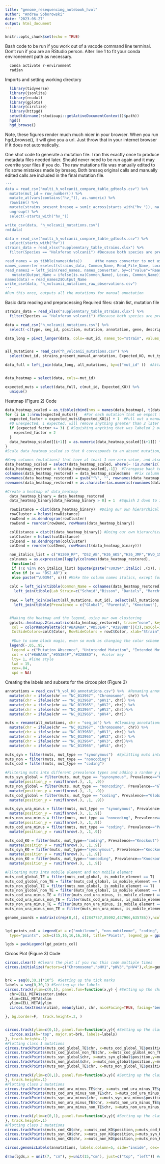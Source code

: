 ```yaml
---
title: "genome_resequencing_notebook_hvol"
author: "Andrew Soborowski"
date: '2023-06-27'
output: html_document
---
```


```r
knitr::opts_chunk$set(echo = TRUE)
```

 Bash code to be run if you work out of a vscode command line terminal. Don't run if you are an RStudio person.
 Alter line 1 to fit your conda environement path as necessary.
```r
  conda activate r-environment
  radian
```
Imports and setting working directory
```r
  library(tidyverse)
  library(jsonlite)
  library(readxl)
  library(gplots)
  library(circlize)
  library(httpgd)
  setwd(dirname(rstudioapi::getActiveDocumentContext()$path))
  hgd()
  hgd_browse()
```
Note, these figures render much much nicer in your browser. When you run hgd_browse(),
it will give you a url. Just throw that in your internet browser if it does not automatically.

One shot code to generate a mutation file. I ran this exactly once to produce metadata files needed later. Should never need to be run again
and it may overrite your files if you do. The raw mutations file was manually edited to fix some mistakes made by breseq. Both breseq original 
calls and manually edited calls are included in the final mutation file.
```r
'''
data = read_csv("multi_h_volcanii_compare_table_gdtools.csv") %>%
  mutate(mut_id = row_number()) %>%
  mutate_at(vars(contains("hv_")), as.numeric) %>%
  rowwise() %>%
  mutate(strains_present_breseq = sum(c_across(starts_with("hv_")), na.rm=TRUE)) %>%
  ungroup() %>%
  select(-starts_with("hv_"))

write_csv(data, "h_volcanii_mutations.csv")
rm(data)

data = read_csv("multi_h_volcanii_compare_table_gdtools.csv") %>%
  select(starts_with("hv")) 
strains_data = read_xlsx("supplemntary_table_strains.xlsx") %>%
  filter(Species == "Haloferax volcanii") #Because both species are present in this file

read_names = as_tibble(names(data))      #the names converter to not use gross strain sequencing ids
names_converter =select(strains_data, Common_Name, Read_File_Name, Locus)
read_names2 = left_join(read_names, names_converter, by=c("value"="Read_File_Name")) %>%
   mutate(Output_Name = ifelse(is.na(Common_Name), Locus, Common_Name))
names(data) = read_names2$Output_Name
write_csv(data, "h_volcanii_mutations_raw_observations.csv")
'''
#Run this once, outputs all the mutations for manual annotation

```

Basic data reading and preprocessing
Required files: strain list, mutation file
```r
strains_data = read_xlsx("supplemntary_table_strains.xlsx") %>%
  filter(Species == "Haloferax volcanii") #Because both species are present in this file

data = read_csv("h_volcanii_mutations.csv") %>%
  select(-c(type, seq_id, position, mutation, annotation, gene, description,strains_present_breseq,strains_present_manual_annotation,Expected_KO,mut_type,is_mobile_element, Prevalence))

data_long = pivot_longer(data, cols=-mut_id, names_to="strain", values_to = "presence")


all_mutations = read_csv("h_volcanii_mutations.csv") %>%
  select(mut_id, strains_present_manual_annotation, Expected_KO, mut_type, is_mobile_element, Prevalence, seq_id, position)

data_full = left_join(data_long, all_mutations, by=c("mut_id" ))  #Attaching annotated mut data to presence/absence data


data_heatmap = select(data, cols=-mut_id)

expected_muts = select(data_full, c(mut_id, Expected_KO)) %>%
  unique()
```


Heatmap (Figure 2) Code
```r
data_heatmap_scaled = as_tibble(cbind(nms = names(data_heatmap), t(data_heatmap))) #Transposing data_heatmap and adding a column nms for strain
for (i in 1:nrow(expected_muts)){   #For each mutation that we expect to see
  expected_factor = expected_muts$Expected_KO[i] + 1  #Pull out a manual annotation for if the mut is expected and increment
  #0 unexpected, 1 expected. will remove anything greater than 2 later
  if (expected_factor >= 3) { #Squishing anything that was labeled 2 or more down to 2
    expected_factor = 2
  }
  data_heatmap_scaled[[i+1]] = as.numeric(data_heatmap_scaled[[i+1]]) * expected_factor
}
#Scale data_heatmap_scaled so that 0 corresponds to an absent mutation, 1 is present and unexpected, 2 is present and expected

#Keep columns (mutations) that have at least 1 non-zero value, and also keep the nms column
data_heatmap_scaled = select(data_heatmap_scaled, where(~ !is.numeric(.) || sum(., na.rm=TRUE) > 0))
data_heatmap_restored = t(data_heatmap_scaled[,-1])  #Transpose back to columns being strains
colnames(data_heatmap_restored) = data_heatmap_scaled$nms  #Fix column names
rownames(data_heatmap_restored) = gsub("^V", "", rownames(data_heatmap_restored)) #Remove the starting V from rownames
rownames(data_heatmap_restored) = as.character(as.numeric(rownames(data_heatmap_restored))-1)  #Indexing was off by one

#Create a heatmap of data_heatmap
  data_heatmap_binary = data_heatmap_restored
  data_heatmap_binary[data_heatmap_binary > 0] = 1  #Squish 2 down to 1 for clustering

  rowDistance = dist(data_heatmap_binary)  #Doing our own hierarchical clustering on presence abscence of mutation ONLY
  rowCluster = hclust(rowDistance)
  rowDend = as.dendrogram(rowCluster)
  rowDend = reorder(rowDend, rowMeans(data_heatmap_binary))

  colDistance = dist(t(data_heatmap_binary)) #Doing our own hierarchical clustering on presence abscence of mutation ONLY
  colCluster = hclust(colDistance)
  colDend = as.dendrogram(colCluster)
  colDend = reorder(colDend, rowMeans(t(data_heatmap_binary)))

  non_italics_list = c("H1209_RP", "DS2_AB","H26_AKS","H26_JMF","HVO_1559","HVO_2423","HVO_2510","HVO_2734","HVO_2795","HVO_2886") #Things not identified by their knockout
  colnames = as.expression(lapply(colnames(data_heatmap_restored),
   function(x) 
   if (!x %in% non_italics_list) bquote(paste("\U0394",italic( .(x)), sep=""))
   else if (x == "DS2_AB") x
   else paste("\U0394", x))) #Make the column names italics, except for things in non_italics_list
  
  colC = left_join(tibble(Common_Name = colnames(data_heatmap_restored)), select(strains_data, Common_Name, Lab_Strain)) %>%
    left_join(tibble(Lab_Strain=c("Schmid","Bisson", "Daniels", "Marchfelder", "Maupin-Furlow", "Peck", "Schönheit"), Color = palette.colors(7))) 
  
  rowC = left_join(select(all_mutations, mut_id), select(all_mutations, mut_id, Prevalence)) %>%
    left_join(tibble(Prevalence = c("Global", "Parental", "Knockout"), Color = c("orange", "purple", "green")))


  #Making the heatmap and the legend, using our own clustering
  gplots::heatmap.2(as.matrix(data_heatmap_restored), trace="none", key=FALSE, Rowv = rowDend, Colv = colDend, sepcolor="black",
   col = colorRampPalette(c("#BABABA","#D53E4F","#3288BD"))(3),cexCol=1, margins=c(10,10),key.ylab=NA, labRow = FALSE, labCol = colnames,
   ColSideColors=colC$Color, RowSideColors = rowC$Color, xlab="Strain",ylab="Mutation")
 
   #Due to some black magic, even so much as changing the color scheme causes the legend to move all over the place. 
  legend(-.05,.95,
   legend = c("Mutation Abscence", "Unintended Mutation", "Intended Mutation"), # category  labels
   col = c("#BABABA","#D53E4F","#3288BD"),  #color key
   lty= 1, #line style
   lwd = 15,
   cex=.84,
   xpd = NA) 

```

Creating the labels and subsets for the circos plot (Figure 3)
```r
annotations = read_csv("h_vol_KO_annotations.csv") %>%  #Renaming annotations to common names
  mutate(chr = ifelse(chr == "NC_013967", "Chromosome", chr)) %>%
  mutate(chr = ifelse(chr == "NC_013968", "pHV1", chr)) %>%
  mutate(chr = ifelse(chr == "NC_013965", "pHV2", chr)) %>%
  mutate(chr = ifelse(chr == "NC_013964", "pHV3", chr))%>%
  mutate(chr = ifelse(chr == "NC_013966", "pHV4", chr))

muts = rename(all_mutations, chr = "seq_id") %>%  #Cleaning annotations in muts file to be consistent with annotations file
  mutate(chr = ifelse(chr == "NC_013967", "Chromosome", chr)) %>%
  mutate(chr = ifelse(chr == "NC_013968", "pHV1", chr)) %>%
  mutate(chr = ifelse(chr == "NC_013965", "pHV2", chr)) %>%
  mutate(chr = ifelse(chr == "NC_013964", "pHV3", chr))%>%
  mutate(chr = ifelse(chr == "NC_013966", "pHV4", chr))

muts_syn = filter(muts, mut_type == "synonymous")  #Splitting muts into different mutation types
muts_non = filter(muts, mut_type == "noncoding")
muts_cod = filter(muts, mut_type == "coding")

#Filtering muts into different prevalence types and adding a random y position for plotting
muts_syn_global = filter(muts, mut_type == "synonymous", Prevalence=="Global") %>%
  mutate(position_y = runif(nrow(.), .1, .9))
muts_non_global = filter(muts, mut_type == "noncoding", Prevalence=="Global") %>%
  mutate(position_y = runif(nrow(.), .1, .9))
muts_cod_global = filter(muts, mut_type == "coding", Prevalence=="Global") %>% 
  mutate(position_y = runif(nrow(.), .1, .9))

muts_syn_ura_minus = filter(muts, mut_type == "synonymous", Prevalence=="Parental") %>%
  mutate(position_y = runif(nrow(.), .1,.9))
muts_non_ura_minus = filter(muts, mut_type == "noncoding", Prevalence=="Parental") %>%
  mutate(position_y = runif(nrow(.), .1,.9))
muts_cod_ura_minus = filter(muts, mut_type == "coding", Prevalence=="Parental") %>%
  mutate(position_y = runif(nrow(.), .1,.9))

muts_cod_KO = filter(muts, mut_type=="coding", Prevalence=="Knockout") %>%
  mutate(position_y = runif(nrow(.), .1,.9))
muts_syn_KO = filter(muts, mut_type=="synonymous", Prevalence=="Knockout") %>%
  mutate(position_y = runif(nrow(.), .1,.9))
muts_non_KO = filter(muts, mut_type=="noncoding", Prevalence=="Knockout") %>%  
  mutate(position_y = runif(nrow(.), .1,.9))

#Filtering muts into mobile element and non mobile element
muts_cod_global_TE = filter(muts_cod_global, is_mobile_element == T)
muts_cod_global_non_TE = filter(muts_cod_global, is_mobile_element == F)
muts_non_global_TE = filter(muts_non_global, is_mobile_element == T)
muts_non_global_non_TE = filter(muts_non_global, is_mobile_element == F)
muts_cod_ura_minus_TE = filter(muts_cod_ura_minus, is_mobile_element == T)
muts_cod_ura_minus_non_TE = filter(muts_cod_ura_minus, is_mobile_element == F)
muts_non_ura_minus_TE = filter(muts_non_ura_minus, is_mobile_element == T)
muts_non_ura_minus_non_TE = filter(muts_non_ura_minus, is_mobile_element == F)

genome_coords = matrix(c(rep(0,4), c(2847757,85092,437906,635786)),ncol=2) #Setting up the genome coordinates


lgd_points_col = Legend(at = c("mobileome", "non-mobileome", "coding", "noncoding", "synonymous"), #Building the legend
  type="points", pch=c(15,16,16,16,16), title="Points", legend_gp = gpar(col=c("black","black","red","green","blue")))

lgds = packLegend(lgd_points_col)

```

Circos Plot (Figure 3) Code
```r
circos.clear() #Clears the plot if you run this code multiple times
circos.initialize(factors=c("Chromosome","pHV1","pHV3","pHV4"),xlim=genome_coords) #Initializes the plot with the 4 chromosomes


brk = seq(0,30,1)*10^5  #Setting up the tick marks
labels = seq(0,30,1) #Setting up the labels
circos.track(ylim=c(0,1), panel.fun=function(x,y) { #Setting up the chromosome labels
  chr=CELL_META$sector.index
  xlim=CELL_META$xlim
  ylim=CELL_META$ylim
  circos.text(mean(xlim), mean(ylim), chr, niceFacing=TRUE, facing="bending.inside")

}, bg.border=F,  track.height=.2, )


circos.track(ylim=c(0,1), panel.fun=function(x,y){ #Setting up the class 1 mutation track
  circos.axis(h="top", major.at=brk, labels=labels)
}, track.height=.1)
#Plotting class 1 mutations
circos.trackPoints(muts_cod_global_TE$chr, x=muts_cod_global_TE$position,y=muts_cod_global_TE$position_y, col="red", pch=15)
circos.trackPoints(muts_cod_global_non_TE$chr, x=muts_cod_global_non_TE$position,y=muts_cod_global_non_TE$position_y, col="red", pch=16)
circos.trackPoints(muts_syn_global$chr, x=muts_syn_global$position,y=muts_syn_global$position_y, col="blue", pch=16)
circos.trackPoints(muts_non_global$chr, x=muts_non_global$position,y=muts_non_global$position_y, col="green", pch=16)
circos.trackPoints(muts_non_global_TE$chr, x=muts_non_global_TE$position,y=muts_non_global_TE$position_y, col="green", pch=15)

circos.track(ylim=c(0,1), panel.fun=function(x,y){ #Setting up the class 2 mutation track
}, track.height=.1)
#Plotting class 2 mutations
circos.trackPoints(muts_cod_ura_minus_TE$chr, x=muts_cod_ura_minus_TE$position,y=muts_cod_ura_minus_TE$position_y, col="red", pch=15)
circos.trackPoints(muts_cod_ura_minus_non_TE$chr, x=muts_cod_ura_minus_non_TE$position,y=muts_cod_ura_minus_non_TE$position_y, col="red", pch=16)
circos.trackPoints(muts_syn_ura_minus$chr, x=muts_syn_ura_minus$position,y=muts_syn_ura_minus$position_y, col="blue", pch=16)
circos.trackPoints(muts_non_ura_minus_TE$chr, x=muts_non_ura_minus_TE$position,y=muts_non_ura_minus_TE$position_y, col="green", pch=15)
circos.trackPoints(muts_non_ura_minus_non_TE$chr, x=muts_non_ura_minus_non_TE$position,y=muts_non_ura_minus_non_TE$position_y, col="green", pch=16)

circos.track(ylim=c(0,1), panel.fun=function(x,y){ #Setting up the class 3 mutation track
}, track.height=.1)
#Plotting class 3 mutations
circos.trackPoints(muts_cod_KO$chr, x=muts_cod_KO$position,y=muts_cod_KO$position_y, col="red", pch=16)
circos.trackPoints(muts_syn_KO$chr, x=muts_syn_KO$position,y=muts_syn_KO$position_y, col="blue", pch=16)
circos.trackPoints(muts_non_KO$chr, x=muts_non_KO$position,y=muts_non_KO$position_y, col="green", pch=16)

circos.genomicLabels(annotations, labels.column=5, side="inside", cex=.75) #Adding the gene annotations

draw(lgds,x = unit(7, "cm"), y=unit(15,"cm"), just=c("top", "left")) #Adding the legend
```
